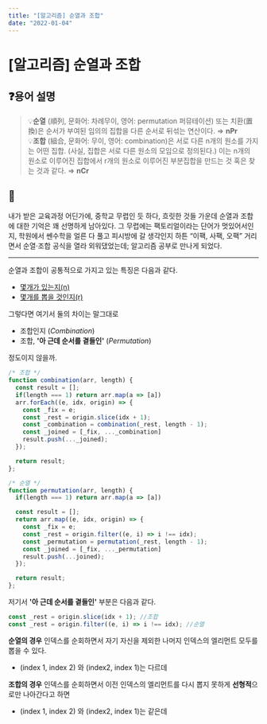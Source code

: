 ```yaml
---
title: "[알고리즘] 순열과 조합"
date: "2022-01-04"
---
```


# [알고리즘] 순열과 조합

## ❓용어 설명

> 💡**순열** (順列, 문화어: 차례무이, 영어: permutation 퍼뮤테이션) 또는 치환(置換)은 순서가 부여된 임의의 집합을 다른 순서로 뒤섞는 연산이다. ⇒ **nPr** <br />
💡**조합** (組合, 문화어: 무이, 영어: combination)은 서로 다른 n개의 원소를 가지는 어떤 집합. (사실, 집합은 서로 다른 원소의 모임으로 정의된다.) 이는 n개의 원소로 이루어진 집합에서 r개의 원소로 이루어진 부분집합을 만드는 것 혹은 찾는 것과 같다. ⇒ **nCr**

## 🧐
내가 받은 교육과정 어딘가에, 중학교 무렵인 듯 하다, 흐릿한 것들 가운데 순열과 조합에 대한 기억은 꽤 선명하게 남아있다. 그 무렵에는 팩토리얼이라는 단어가 멋있어서인지, 학원에서 쎈수학을 얼른 다 풀고 피시방에 갈 생각인지 하튼 “이팩, 사팩, 오팩” 거리면서 순열·조합 공식을 열라 외워댔었는데; 알고리즘 공부로 만나게 되었다. 

---

순열과 조합이  공통적으로 가지고 있는 특징은 다음과 같다.

- <u>몇개가 있는지(n)</u>
- <u>몇개를 뽑을 것인지(r)</u>

그렇다면 여기서 둘의 차이는 말그대로

- 조합인지 (*Combination*)
- 조합, __'아 근데 순서를 곁들인'__ (*Permutation*)

정도이지 않을까.

```jsx
/* 조합 */
function combination(arr, length) {
  const result = [];
  if(length === 1) return arr.map(a => [a])
  arr.forEach((e, idx, origin) => {
    const _fix = e;
    const _rest = origin.slice(idx + 1);
    const _combination = combination(_rest, length - 1);
    const _joined = [_fix, ..._combination]
    result.push(..._joined);
  });

  return result;
};
```

```jsx
/* 순열 */
function permutation(arr, length) {
  if(length === 1) return arr.map(a => [a])

  const result = [];
  return arr.map((e, idx, origin) => {
    const _fix = e;
    const _rest = origin.filter((e, i) => i !== idx);
    const _permutation = permutation(_rest, length - 1);
    const _joined = [_fix, ..._permutation]
    result.push(...joined);
  });

  return result;
};
```

저기서 __'아 근데 순서를 곁들인'__  부분은 다음과 같다.

```jsx
const _rest = origin.slice(idx + 1); //조합    
const _rest = origin.filter((e, i) => i !== idx); //순열
```
**순열의 경우** 인덱스를 순회하면서 자기 자신을 제외한 나머지 인덱스의 엘리먼트 모두를 뽑을 수 있다.
- (index 1, index 2) 와 (index2, index 1)는 다르데

**조합의 경우** 인덱스를 순회하면서 이전 인덱스의 엘리먼트를 다시 뽑지 못하게 **선형적**으로만 나아간다고 하면 
- (index 1, index 2) 와 (index2, index 1)는 같은데

